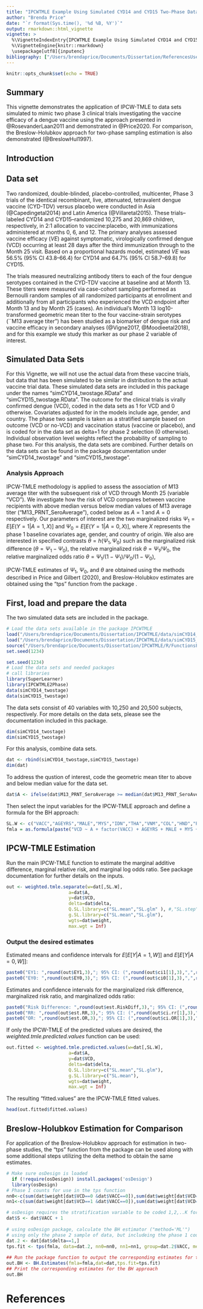 ```yaml
---
title: "IPCWTMLE Example Using Simulated CYD14 and CYD15 Two-Phase Data"
author: "Brenda Price"
date: "`r format(Sys.time(), '%d %B, %Y')`"
output: rmarkdown::html_vignette
vignette: >
  %\VignetteIndexEntry{IPCWTMLE Example Using Simulated CYD14 and CYD15 Two-Phase Data}
  %\VignetteEngine{knitr::rmarkdown}
  \usepackage[utf8]{inputenc}
bibliography: ["/Users/brendaprice/Documents/Dissertation/ReferencesUsedinIPCWTMLepkgVignette.bib"]
---
```


```r
knitr::opts_chunk$set(echo = TRUE)
```

## Summary

This vignette demonstrates the application of IPCW-TMLE to data sets simulated to mimic two phase 3 clinical trials investigating the vaccine efficacy of a dengue vaccine using the approach presented in @RosevanderLaan2011 and demonstrated in @Price2020.  For comparison, the Breslow-Holubkov approach for two-phase sampling estimation is also demonstrated (@BreslowHul1997).

## Introduction
## Data set
Two randomized, double-blinded, placebo-controlled, multicenter, Phase 3 trials of the identical recombinant, live, attenuated, tetravalent dengue vaccine (CYD-TDV) versus placebo were conducted in Asia (@Capedingetal2014) and Latin America (@Villaretal2015). These trials--labeled CYD14 and CYD15--randomized 10,275 and 20,869 children, respectively, in 2:1 allocation to vaccine:placebo, with immunizations administered at months 0, 6, and 12.  The primary analyses assessed vaccine efficacy ($VE$) against symptomatic, virologically confirmed dengue (VCD) occurring at least 28 days after the third immunization through to the Month 25 visit. Based on a proportional hazards model, estimated $VE$ was 56.5\% (95\% CI 43.8--66.4) for CYD14 and 64.7\% (95\% CI 58.7--69.8) for CYD15.

The trials measured neutralizing antibody titers to each of the four dengue serotypes contained in the CYD-TDV vaccine at baseline and at Month 13. These titers were measured via case-cohort sampling performed as Bernoulli random samples of all randomized participants at enrollment and additionally from all participants who experienced the VCD endpoint after Month 13 and by Month 25 (cases).  An individual's Month 13 log10-transformed geometric mean titer to the four vaccine-strain serotypes (``M13 average titer") has been studied as a biomarker of dengue risk and vaccine efficacy in secondary analyses (@Vigne2017, @Moodieetal2018), and for this example we study this marker as our phase 2 variable of interest. 
<!-- (@Vigne2017, @Moodieetal2018, @Sridhar2018),-->

## Simulated Data Sets
For this Vignette, we will not use the actual data from these vaccine trials, but data that has been simulated to be similar in distribution to the actual vaccine trial data.  These simulated data sets are included in this package under the names "simCYD14_twostage.RData" and "simCYD15_twostage.RData".  The outcome for the clinical trials is virally confirmed dengue (VCD), coded in the data sets as 1 for VCD and 0 otherwise.  Covariates adjusted for in the models include age, gender, and country.  The phase two sample is taken as a stratified sample based on outcome (VCD or no-VCD) and vaccination status (vaccine or placebo), and is coded for in the data set as delta=1 for phase 2 selection (0 otherwise).  Individual observation level weights reflect the probability of sampling to phase two.  For this analysis, the data sets are combined.  Further details on the data sets can be found in the package documentation under "simCYD14_twostage" and "simCYD15_twostage".

### Analysis Approach
IPCW-TMLE methodology is applied to assess the association of M13 average titer with the subsequent risk of VCD through Month 25 (variable "VCD"). We investigate how the risk of VCD compares between vaccine recipients with above median versus below median values of M13 average titer ("M13_PRNT_SeroAverage"), coded below as $A=1$ and $A=0$ respectively. Our parameters of interest are the two marginalized risks $\Psi_1 = E[E(Y=1|A=1,X)]$ and $\Psi_0 = E[E(Y=1|A=0,X)]$, where $X$ represents the phase 1 baseline covariates 
age, gender, and country of origin.   We also are interested in specified contrasts $\theta = h(\Psi_1,\Psi_0)$ such as the marginalized risk difference ($\theta =\Psi_1-\Psi_0$), the relative marginalized risk $\theta = \Psi_1 / \Psi_0$, the relative marginalized odds ratio $\theta = \Psi_1/(1-\Psi_1) / \Psi_0/(1-\Psi_0)$, 

IPCW-TMLE estimates of $\Psi_1$, $\Psi_0$, and $\theta$ are obtained using the methods described in Price and Gilbert (2020), and Breslow-Holubkov estimates are obtained using the "tps" function from the package \textit{osDesign}.

## First, load and prepare the data

The two simulated data sets are included in the package.

```r
# Load the data sets available in the package IPCWTMLE
load("/Users/brendaprice/Documents/Dissertation/IPCWTMLE/data/simCYD14_twostage.RData")
load("/Users/brendaprice/Documents/Dissertation/IPCWTMLE/data/simCYD15_twostage.RData")
source("/Users/brendaprice/Documents/Dissertation/IPCWTMLE/R/FunctionsForPackage09242019.R")
set.seed(1234)
```

```r
set.seed(1234)
# Load the data sets and needed packages
# call libraries
library(SuperLearner)
library(IPCWTMLE2Phase)
data(simCYD14_twostage)
data(simCYD15_twostage)
```

The data sets consist of 40 variables with 10,250 and 20,500 subjects, respectively.  For more details on the data sets, please see the documentation included in this package.

```r
dim(simCYD14_twostage)
dim(simCYD15_twostage)
```

For this analysis, combine data sets.  

```r
dat <- rbind(simCYD14_twostage,simCYD15_twostage)
dim(dat)
```

To address the qustion of interest, code the geometric mean titer to above and below median value for the data set.

```r
dat$A <- ifelse(dat$M13_PRNT_SeroAverage >= median(dat$M13_PRNT_SeroAverage),1,0)
```

Then select the input variables for the IPCW-TMLE approach and define a formula for the BH approach:


```r
SL.W <- c("VACC","AGEYRS","MALE","MYS","IDN","THA","VNM","COL","HND","PRI", "MEX","M13_MNv2_SeroAverage" )
fmla = as.formula(paste("VCD ~ A + factor(VACC) + AGEYRS + MALE + MYS + IDN + THA + VNM + COL + HND + PRI + MEX"))

```

## IPCW-TMLE Estimation
Run the main IPCW-TMLE function to estimate the marginal additive difference, marginal relative risk, and marginal log odds ratio.  See package documentation for further details on the inputs.

```r
out <- weighted.tmle.separate(w=dat[,SL.W], 
                       a=dat$A, 
                       y=dat$VCD, 
                       delta=dat$delta, 
                       Q.SL.library=c("SL.mean","SL.glm" ), #,"SL.step","SL.glmnet"), 
                       g.SL.library=c("SL.mean","SL.glm"), 
                       wgts=dat$weight,
                       max.wgt = Inf)
```

### Output the desired estimates
Estimated means and confidence intervals for $E[E[Y|A=1,W]]$ and $E[E[Y|A=0,W]]$:
```r
paste0("EY1: ",round(out$EY1,3),"; 95% CI: (",round(out$ci1[1],3),",",round(out$ci1[2],3) ,")")
paste0("EY0: ",round(out$EY0,3),"; 95% CI: (",round(out$ci0[1],3),",",round(out$ci0[2],3) ,")")
```

Estimates and confidence intervals for the marginalized risk difference, marginalized risk ratio, and marginalized odds ratio:
```r
paste0("Risk Difference: ",round(out$est.RiskDiff,3),"; 95% CI: (",round(out$ci.RiskDiff[1],3),",",round(out$ci.RiskDiff[2],3) ,")")
paste0("RR: ",round(out$est.RR,3),"; 95% CI: (",round(out$ci.rr[1],3),",",round(out$ci.rr[2],3) ,")")
paste0("OR: ",round(out$est.OR,3),"; 95% CI: (",round(out$ci.OR[1],3),",",round(out$ci.OR[2],3) ,")")

```

If only the IPCW-TMLE of the predicted values are desired, the *weighted.tmle.predicted.values* function can be used:

```r
out.fitted <- weighted.tmle.predicted.values(w=dat[,SL.W], 
                       a=dat$A, 
                       y=dat$VCD, 
                       delta=dat$delta, 
                       Q.SL.library=c("SL.mean","SL.glm"), 
                       g.SL.library=c("SL.mean"), 
                       wgts=dat$weight,
                       max.wgt = Inf)
```

The resulting "fitted.values" are the IPCW-TMLE fitted values. 

```r
head(out.fitted$fitted.values)
```


## Breslow-Holubkov Estimation for Comparison

For application of the Breslow-Holubkov approach for estimation in two-phase studies, the "tps" function from the \textit{osDesign} package can be used along with some additional steps utilizing the delta method to obtain the same estimates.  

```r
# Make sure osDesign is loaded
  if (!require(osDesign)) install.packages('osDesign')
  library(osDesign)
# Phase I counts for use in the tps function
nn0<-c(sum(dat$weight[dat$VCD==0 &dat$VACC==0]),sum(dat$weight[dat$VCD==0 &dat$VACC==1]))
nn1<-c(sum(dat$weight[dat$VCD==1 &dat$VACC==0]),sum(dat$weight[dat$VCD==1 &dat$VACC==1]))

# osDesign requires the stratification variable to be coded 1,2,..K for K strata
dat$S <- dat$VACC + 1
    
# using osDesign package, calculate the BH estimator ("method='ML'")
# using only the phase 2 sample of data, but includeing the phase 1 counts as nn0 and nn1
dat.2 <- dat[dat$delta==1,]
tps.fit <- tps(fmla, data=dat.2, nn0=nn0, nn1=nn1, group=dat.2$VACC, method="ML")
  
## Run the package function to output the corresponding estimates for the BH approach
out.BH <- BH.Estimates(fmla=fmla,dat=dat,tps.fit=tps.fit)
## Print the corresponding estimates for the BH approach
out.BH
```


# References

